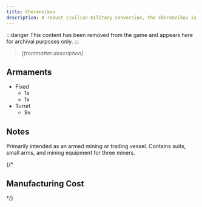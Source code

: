 ```yaml
---
title: Cherenzikov
description: A robust civilian-military conversion, the Cherenzikov is a cheap, low-tech adaptation of an existing miner-freighter model belonging to Ihikerja Civilian Manufacturing. Used primarily as a heavy patrol corvette, its ease of manufacture and low material cost renders it an effective choice for aspiring Unionkapitans looking to make a name for themselves.
---
```


:::danger
This content has been removed from the game and appears here for archival purposes only.
:::

> *{frontmatter.description}*


## Armaments

* Fixed
    * 1x <ShipWeapon weaponID="SlugthrowerCannon" />
    * 1x <ShipWeapon weaponID="ShuttleGunMissileRack" />
* Turret
    * 9x <ShipWeapon weaponID="WeaponTurretVulcan" />


## Notes

Primarily intended as an armed mining or trading vessel. Contains suits, small arms, and mining equipment for three miners.


{/*
## Manufacturing Cost

<ShipManufacturingCost shipName={frontmatter.title} />
*/}